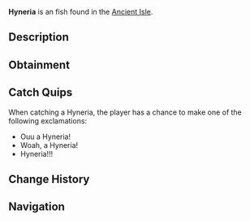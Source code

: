 {{FishInfobox
|image          = Hyneria.png
|rarity         = Unusual
|sea            = First Sea
|location       = [[Ancient Isle]]
|sublocation    = 
|sources        = Fishing Rod
|radar_location = 
|xp             = 120
|weather        = Foggy
|time           = 
|season         = Spring
|bait           = 
|base_weight    = 1800
|base_value     = 145
|weight_range   = 800
|base_chance    = 30
|base_resil     = 75
}}
'''Hyneria''' is an {{Rarity|Unusual}} fish found in the [[Ancient Isle]].

== Description ==
{{Description|Hyneria is a giant, predatory lobe-finned fish from the Devonian, ambushing prey with powerful jaws, sharp teeth, and remarkable swimming agility.|Bestiary Entry}}

== Obtainment ==
{{Description|Can be found in the waters of the Ancient Isle.|Bestiary Hint}}
{{Fish Availability|
Ancient Isle/Freshwater Pond
Ancient Isle/Surrounding Ocean
Ancient Isle/Waterfall
|top_rods      = 
Krampus's Rod\416388.15\662620.11;
Magma Rod\402886.46\641134.16;
Ethereal Prism Rod\218673.43\269244.81;
Leviathan's Fang Rod\218460.05\323750.67;
Seraphic Rod\211190.45\270833.7;
Magnet Rod\144770.29\483615.84;
Heaven's Rod\166385.48\418739.2;
No-Life Rod\205912.14\282542.28;
Rod Of The Forgotten Fang\198011.69\266865.94;
Challenger's Rod\189618.33\267487.92;
Rod Of The Depths\178566.03\244730.63;
Rod Of The Exalted One\175340.23\232417.17;
Trident Rod\172888\230866.36;
Zeus Rod\171853.87\239078.79;
Free Spirit Rod\169917.86\226900.18;
Verdant Shear Rod\167690.64\239143.06;
Blazebringer Rod\163031.66\226805.55;
Depthseeker Rod\153381.14\220597.33;
Avalanche Rod\138456\199813.66;
Volcanic Rod\133892.85\186268.38;
Steady Rod\57283.33\66360.53
|recommended   = Ethereal Prism Rod
}}

== Catch Quips ==
When catching a Hyneria, the player has a chance to make one of the following exclamations:
* Ouu a Hyneria!
* Woah, a Hyneria!
* Hyneria!!!

== Change History ==
{{Change History|{{subst:Current Version}}}}

== Navigation ==
{{Fish Navbox|Ancient Isle}}